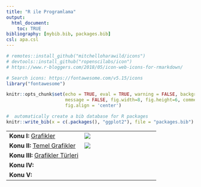 ```yaml
---
title: "R ile Programlama"
output:
  html_document:
    toc: TRUE
bibliography: [mybib.bib, packages.bib]
csl: apa.csl
---
```


```r
# remotes::install_github("mitchelloharawild/icons")
# devtools::install_github("ropenscilabs/icon")
# https://www.r-bloggers.com/2018/05/icon-web-icons-for-rmarkdown/

# Search icons: https://fontawesome.com/v5.15/icons
library("fontawesome")

knitr::opts_chunk$set(echo = TRUE, eval = TRUE, warning = FALSE, background = "gray85",
                      message = FALSE, fig.width=8, fig.height=6, comment = NA,
                      fig.align = 'center')

#  automatically create a bib database for R packages
knitr::write_bib(x = c(.packages(), "ggplot2"), file = "packages.bib")
```


|   |   |
|---|---|
|**Konu I: ** [Grafikler](sunu\G_Gorsellestirme_I.html) |![](figures/g1.png) |
|**Konu II: **   [Temel Grafikler](sunu\G_Gorsellestirme_II.html) | ![](figures/g2.jfif) |
| **Konu III: **   [Grafikler Türleri](sunu\G_Gorsellestirme_III.html) | |
| **Konu IV: **   []() |  |
| **Konu V: **   []() |  |





